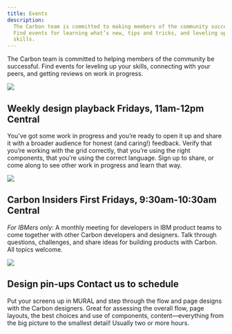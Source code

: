 ```yaml
---
title: Events
description:
  The Carbon team is committed to making members of the community successful.
  Find events for learning what’s new, tips and tricks, and leveling up your
  skills.
---
```


<PageDescription>

The Carbon team is committed to helping members of the community be successful.
Find events for leveling up your skills, connecting with your peers, and getting
reviews on work in progress.

</PageDescription>

<Row className="events-list">
<Column colLg={4} colMd={2}>

![](/images/events_design_playback.png)

</Column>
<Column colLg={7} colMd={5}>

<h2>
  Weekly design playback
  <span>Fridays, 11am-12pm Central</span>
</h2>

You’ve got some work in progress and you’re ready to open it up and share it
with a broader audience for honest (and caring!) feedback. Verify that you’re
working with the grid correctly, that you’re using the right components, that
you’re using the correct language. Sign up to share, or come along to see other
work in progress and learn that way.

<CardGroup>
  <MiniCard
    title="Email us"
    href="mailto:carbon@us.ibm.com"
    actionIcon="launch"
  />
</CardGroup>

</Column>
</Row>
<Row className="events-list">
<Column colLg={4} colMd={2}>

![](/images/events_insiders.png)

</Column>
<Column colLg={7} colMd={5}>

<h2>
  Carbon Insiders
  <span>First Fridays, 9:30am-10:30am Central</span>
</h2>

_For IBMers only:_ A monthly meeting for developers in IBM product teams to come
together with other Carbon developers and designers. Talk through questions,
challenges, and share ideas for building products with Carbon. All topics
welcome.

<CardGroup>
  <MiniCard
    title="Email us"
    href="mailto:carbon@us.ibm.com"
    actionIcon="launch"
  />
</CardGroup>

</Column>
</Row>
<Row className="events-list">
<Column colLg={4} colMd={2}>

![](/images/events_pinup.png)

</Column>
<Column colLg={7} colMd={5}>

<h2>
  Design pin-ups
  <span>Contact us to schedule</span>
</h2>

Put your screens up in MURAL and step through the flow and page designs with the
Carbon designers. Great for assessing the overall flow, page layouts, the best
choices and use of components, content—everything from the big picture to the
smallest detail! Usually two or more hours.

<CardGroup>
  <MiniCard
    title="Email us"
    href="mailto:carbon@us.ibm.com"
    actionIcon="launch"
  />
</CardGroup>

</Column>
</Row>
